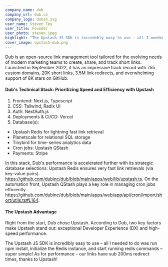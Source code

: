 ```yaml
---
company_name: dub
company_url: dub.co
company_logo: dubsh.svg
user_name: Steven Tey
user_title: Founder
user_photo: steven.jpeg
highlight: "The Upstash JS SDK is incredibly easy to use – all I needed to do was run npm install, initialize the Redis instance, and start running redis commands – super simple! As for performance – our links have sub 200ms redirect times, thanks to Upstash!"
cover_image: upstash-dub.png
---
```


Dub is an open-source link management tool tailored for the evolving needs of modern marketing teams to create, share, and track short links. Launched in September 2022, it has an impressive track record with 755 custom domains, 20K short links, 3.5M link redirects, and overwhelming support of 8K stars on GitHub.

#### Dub's Technical Stack: Prioritizing Speed and Efficiency with Upstash

1. Frontend: Next.js, Typescript
2. CSS: Tailwind, Radix UI
3. Auth: NextAuth.js
4. Deployments & CI/CD: Vercel
5. Database(s):
  - Upstash Redis for lightning fast link retrieval
  - Planetscale for relational SQL storage
  - Tinybird for time-series analytics data
  - Cron jobs: Upstash QStash
  - Payments: Stripe

In this stack, Dub's performance is accelerated further with its strategic database selections: Upstash Redis ensures very fast link retrievals (via key-value pairs). https://github.com/dubinc/dub/blob/main/apps/web/lib/upstash.ts. 
On the automation front, Upstash QStash plays a key role in managing cron jobs efficiently. https://github.com/dubinc/dub/blob/main/apps/web/app/api/cron/import/short/utils.ts#L164.

#### The Upstash Advantage
Right from the start, Dub chose Upstash. According to Dub, two key factors make Upstash stand out: exceptional Developer Experience (DX) and high-speed performance.

<Highlight name="Steven Tey" title="Founder" photo="steven.jpeg">
The Upstash JS SDK is incredibly easy to use – all I needed to do was run npm install, initialize the Redis instance, and start running redis commands – super simple! As for performance – our links have sub 200ms redirect times, thanks to Upstash!
</Highlight>
